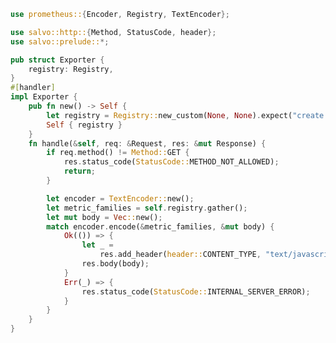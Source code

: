 
```rust  title="otel-jaeger/src/exporter.rs"
use prometheus::{Encoder, Registry, TextEncoder};

use salvo::http::{Method, StatusCode, header};
use salvo::prelude::*;

pub struct Exporter {
    registry: Registry,
}
#[handler]
impl Exporter {
    pub fn new() -> Self {
        let registry = Registry::new_custom(None, None).expect("create prometheus registry");
        Self { registry }
    }
    fn handle(&self, req: &Request, res: &mut Response) {
        if req.method() != Method::GET {
            res.status_code(StatusCode::METHOD_NOT_ALLOWED);
            return;
        }

        let encoder = TextEncoder::new();
        let metric_families = self.registry.gather();
        let mut body = Vec::new();
        match encoder.encode(&metric_families, &mut body) {
            Ok(()) => {
                let _ =
                    res.add_header(header::CONTENT_TYPE, "text/javascript; charset=utf-8", true);
                res.body(body);
            }
            Err(_) => {
                res.status_code(StatusCode::INTERNAL_SERVER_ERROR);
            }
        }
    }
}

```